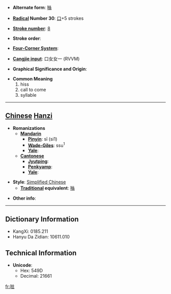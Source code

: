 * '''Alternate form''': [[噝]]

* '''[[Wiktionary:Chinese radical index| Radical]] Number 30''': [[Wiktionary:Chinese radical index 口|口]]+5 strokes

* '''[[Wiktionary:Chinese total strokes index|Stroke number]]''': [[Wiktionary:Chinese total strokes index 8|8]]

* '''Stroke order''': 

* '''[[Wiktionary:Chinese four corner index|Four-Corner System]]''': 

* '''[[Wiktionary:Chinese Cangjie index|Cangjie input]]''': 口女女一 (RVVM)

* '''Graphical Significance and Origin''': 

* '''Common Meaning'''
*#hiss
*# call to come
*# syllable


----

== [[Chinese]] [[Hanzi]] ==

* '''Romanizations'''
** '''[[Mandarin]]'''
*** '''[[Pinyin]]''': sī (si1)
*** '''[[Wade-Giles]]''': ssu<sup>1</sup>
*** '''[[Yale]]''': 
** '''[[Cantonese]]'''
*** '''[[Jyutping]]''':
*** '''[[Penkyamp]]''': 
*** '''[[Yale]]''': 

* '''Style''': [[Simplified Chinese]] 
** '''[[Traditional Chinese|Traditional]] equivalent''': [[噝]]

* '''Other info''': 

----

== Dictionary Information ==

* KangXi: 0185.211
* Hanyu Da Zidian: 10611.010

== Technical Information ==

* '''Unicode''':
** Hex: 549D
** Decimal: 21661

[[fr:咝]]
